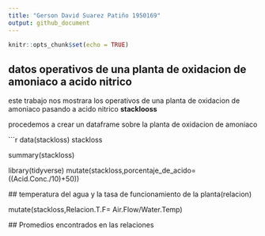 ```yaml
---
title: "Gerson David Suarez Patiño 1950169"
output: github_document
---
```


```r
knitr::opts_chunk$set(echo = TRUE)
```

## datos operativos de una planta de oxidacion de amoniaco a acido nitrico

este trabajo nos mostrara los operativos de una planta de oxidacion de amoniaco pasando a acido nitrico **stacklooss** 

procedemos a crear un dataframe sobre  la planta de oxidacion de amoniaco



```r
data(stackloss)
stackloss

 summary(stackloss)
 
 library(tidyverse)
 mutate(stackloss,porcentaje_de_acido=((Acid.Conc./10)+50))
 
 ## temperatura del agua y la tasa de funcionamiento de la planta(relacion)
 
 mutate(stackloss,Relacion.T.F= Air.Flow/Water.Temp)
 
 ## Promedios encontrados en las relaciones
 
 


